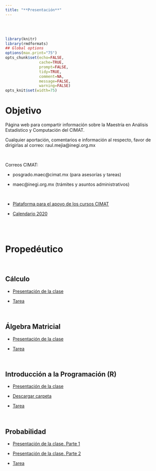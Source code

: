 ```yaml
---
title: "**Presentación**"
--- 
```


<br>
<br>


```r
library(knitr)
library(rmdformats)
## Global options
options(max.print="75")
opts_chunk$set(echo=FALSE,
               cache=TRUE,
               prompt=FALSE,
               tidy=TRUE,
               comment=NA,
               message=FALSE,
               warning=FALSE)
opts_knit$set(width=75)
```

<div class=text-justify>

# **Objetivo** 

Página web para compartir información sobre la Maestría en Análisis Estadístico y Computación del CIMAT.

Cualquier aportación, comentarios e información al respecto, favor de dirigirlas al correo: raul.mejia@inegi.org.mx

<br>

Correos CIMAT:

- posgrado.maec@cimat.mx  (para asesorías y tareas)

- maec@inegi.org.mx (trámites y asuntos administrativos)

<br>

- [Plataforma para el apoyo de los cursos CIMAT](http://201.116.172.104:8080/){target="_blank"}

- [Calendario 2020](materiales/Calendario MAEC 2020.pdf){target="_blank"}



<br>
<br>

# **Propedéutico**

<br>

## **Cálculo**

- [Presentación de la clase](materiales/PropedeuticoCalculo.pdf){target="_blank"}

- [Tarea](materiales/TareaCalculo.pdf){target="_blank"}

<br>

## **Álgebra Matricial**

- [Presentación de la clase](materiales/prope_inegi.pdf){target="_blank"}

- [Tarea](materiales/tarea_prope_inegi.pdf){target="_blank"}

<br>

## **Introducción a la Programación (R)**

- [Presentación de la clase](materiales/programacion_r/Introduccion-programacion-R.pdf){target="_blank"}

- [Descargar carpeta](materiales/programacion_r/programacion_r.zip)

- [Tarea](materiales/Tarea-programacion-R.pdf)



<br>

## **Probabilidad**

- [Presentación de la clase. Parte 1](materiales/MAEC_Clase1_Prob.pdf){target="_blank"}

- [Presentación de la clase. Parte 2](materiales/MAEC_Clase2_Prob.pdf){target="_blank"}

- [Tarea](materiales/MAEC_Tarea1_Probabilidad.pdf)



</div>




